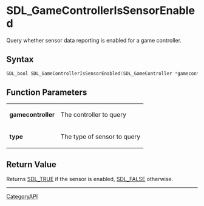 = SDL_GameControllerIsSensorEnabled =

Query whether sensor data reporting is enabled for a game controller.

== Syntax ==

<syntaxhighlight lang='c'>
SDL_bool SDL_GameControllerIsSensorEnabled(SDL_GameController *gamecontroller, SDL_SensorType type);
</syntaxhighlight>

== Function Parameters ==

{|
|'''gamecontroller'''
|The controller to query
|-
|'''type'''
|The type of sensor to query
|}

== Return Value ==

Returns [[SDL_TRUE]] if the sensor is enabled, [[SDL_FALSE]] otherwise.

----
[[CategoryAPI]]


